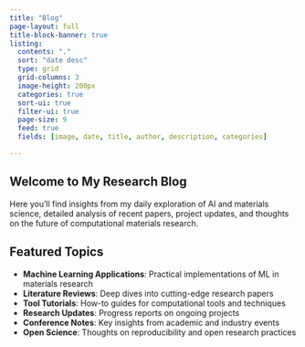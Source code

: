 ```yaml
---
title: "Blog"
page-layout: full
title-block-banner: true
listing:
  contents: "."
  sort: "date desc"
  type: grid
  grid-columns: 3
  image-height: 200px
  categories: true
  sort-ui: true
  filter-ui: true
  page-size: 9
  feed: true
  fields: [image, date, title, author, description, categories]

---
```


::: {.content-section}
## Welcome to My Research Blog

Here you'll find insights from my daily exploration of AI and materials science, detailed analysis of recent papers, project updates, and thoughts on the future of computational materials research.
:::

::: {.content-section}
## Featured Topics

- **Machine Learning Applications**: Practical implementations of ML in materials research
- **Literature Reviews**: Deep dives into cutting-edge research papers
- **Tool Tutorials**: How-to guides for computational tools and techniques  
- **Research Updates**: Progress reports on ongoing projects
- **Conference Notes**: Key insights from academic and industry events
- **Open Science**: Thoughts on reproducibility and open research practices
:::
